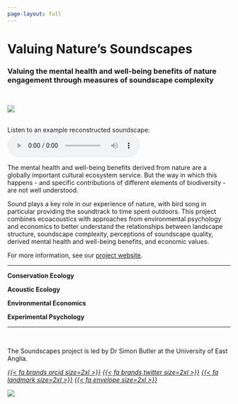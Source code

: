 ```yaml
---
page-layout: full
---
```


# Valuing Nature's Soundscapes
### Valuing the mental health and well-being benefits of nature engagement through measures of soundscape complexity

</br>

::: {.grid}

::: {.g-col-12 .g-col-md-5}

![](images/soundscapes_crop.webp){fig-alt="Phylloscopus warbler on branch with beak open, singing"}

<br />
Listen to an example reconstructed soundscape:
<br />
<audio controls src="audio/SP1114_Farmland_arable_2019.mp3"></audio>

:::

::: {.g-col-12 .g-col-md-7}


The mental health and well-being benefits derived from nature are a globally important cultural ecosystem service. But the way in which this happens - and specific contributions of different elements of biodiversity - are not well understood.

Sound plays a key role in our experience of nature, with bird song in particular providing the soundtrack to time spent outdoors. This project combines ecoacoustics with approaches from environmental psychology and economics to better understand the relationships between landscape structure, soundscape complexity, perceptions of soundscape quality, derived mental health and well-being benefits, and economic values.


For more information, see our [project website](https://valuing-soundscapes.github.io/).


:::

:::

<hr />

::: {.grid}

::: {.g-col-6 .g-col-md-3 .text-center}

**Conservation Ecology**

:::

::: {.g-col-6 .g-col-md-3 .text-center}

**Acoustic Ecology**

:::

::: {.g-col-6 .g-col-md-3 .text-center}

**Environmental Economics**

:::

::: {.g-col-6 .g-col-md-3 .text-center}

**Experimental Psychology**

:::

:::

<hr />

::: {.grid}

::: {.g-col-12 .g-col-md-9}

<br />

The Soundscapes project is led by Dr Simon Butler at the University of East Anglia.

<div class="text-center">
<a href="https://orcid.org/0000-0002-5111-5639"><i>{{< fa brands orcid size=2xl >}}</i></a>
<a href="https://twitter.com/_SimonButler"><i>{{< fa brands twitter size=2xl >}}</i></a>
<a href="https://research-portal.uea.ac.uk/en/persons/simon-butler"><i>{{< fa landmark size=2xl >}}</i></a>
<a href="mailto:simon.j.butler@uea.ac.uk"><i>{{< fa envelope size=2xl >}}</i></a>
</div>

:::

::: {.g-col-12 .g-col-md-3}

```{=html}
<img src="https://valuing-soundscapes.github.io/images/sjb.png" class="profile-shape-circle profile-image" >
```

:::

:::